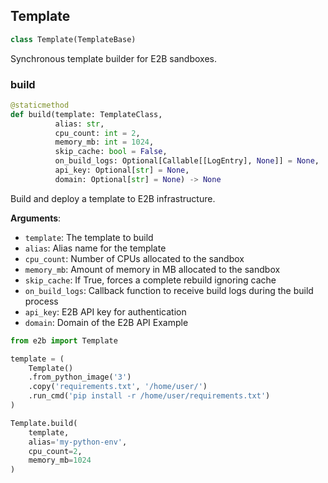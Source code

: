 


## Template

```python
class Template(TemplateBase)
```

Synchronous template builder for E2B sandboxes.


### build

```python
@staticmethod
def build(template: TemplateClass,
          alias: str,
          cpu_count: int = 2,
          memory_mb: int = 1024,
          skip_cache: bool = False,
          on_build_logs: Optional[Callable[[LogEntry], None]] = None,
          api_key: Optional[str] = None,
          domain: Optional[str] = None) -> None
```

Build and deploy a template to E2B infrastructure.

**Arguments**:

- `template`: The template to build
- `alias`: Alias name for the template
- `cpu_count`: Number of CPUs allocated to the sandbox
- `memory_mb`: Amount of memory in MB allocated to the sandbox
- `skip_cache`: If True, forces a complete rebuild ignoring cache
- `on_build_logs`: Callback function to receive build logs during the build process
- `api_key`: E2B API key for authentication
- `domain`: Domain of the E2B API
Example
```python
from e2b import Template

template = (
    Template()
    .from_python_image('3')
    .copy('requirements.txt', '/home/user/')
    .run_cmd('pip install -r /home/user/requirements.txt')
)

Template.build(
    template,
    alias='my-python-env',
    cpu_count=2,
    memory_mb=1024
)
```



